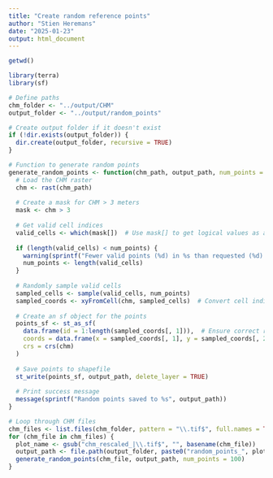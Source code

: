 ```yaml
---
title: "Create random reference points"
author: "Stien Heremans"
date: "2025-01-23"
output: html_document
---
```

```r
getwd()
```

```r
library(terra)
library(sf)

# Define paths
chm_folder <- "../output/CHM"
output_folder <- "../output/random_points"

# Create output folder if it doesn't exist
if (!dir.exists(output_folder)) {
  dir.create(output_folder, recursive = TRUE)
}

# Function to generate random points
generate_random_points <- function(chm_path, output_path, num_points = 100) {
  # Load the CHM raster
  chm <- rast(chm_path)
  
  # Create a mask for CHM > 3 meters
  mask <- chm > 3
  
  # Get valid cell indices
  valid_cells <- which(mask[])  # Use mask[] to get logical values as a vector
  
  if (length(valid_cells) < num_points) {
    warning(sprintf("Fewer valid points (%d) in %s than requested (%d).", length(valid_cells), chm_path, num_points))
    num_points <- length(valid_cells)
  }
  
  # Randomly sample valid cells
  sampled_cells <- sample(valid_cells, num_points)
  sampled_coords <- xyFromCell(chm, sampled_cells)  # Convert cell indices to coordinates
  
  # Create an sf object for the points
  points_sf <- st_as_sf(
    data.frame(id = 1:length(sampled_coords[, 1])),  # Ensure correct row count for sf object
    coords = data.frame(x = sampled_coords[, 1], y = sampled_coords[, 2]),  # Explicitly define x and y columns
    crs = crs(chm)
  )
  
  # Save points to shapefile
  st_write(points_sf, output_path, delete_layer = TRUE)
  
  # Print success message
  message(sprintf("Random points saved to %s", output_path))
}

# Loop through CHM files
chm_files <- list.files(chm_folder, pattern = "\\.tif$", full.names = TRUE)
for (chm_file in chm_files) {
  plot_name <- gsub("chm_rescaled_|\\.tif$", "", basename(chm_file))
  output_path <- file.path(output_folder, paste0("random_points_", plot_name, ".shp"))
  generate_random_points(chm_file, output_path, num_points = 100)
}
```

